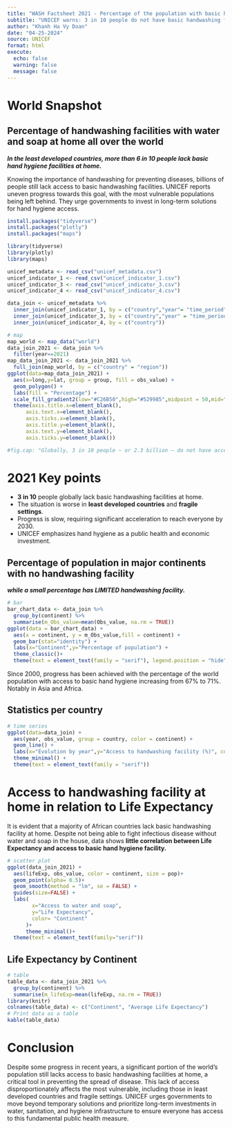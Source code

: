 ```yaml
---
title: "WASH Factsheet 2021 - Percentage of the population with basic handwashing facility with water and soap at home"
subtitle: "UNICEF warns: 3 in 10 people do not have basic handwashing facility with water and soap at home"
author: "Khanh Ha Vy Doan"
date: "04-25-2024"
source: UNICEF
format: html
execute:
  echo: false
  warning: false
  message: false
---
```


# World Snapshot 

## Percentage of handwashing facilities with water and soap at home all over the world 

***In the least developed countries, more than 6 in 10 people lack basic hand hygiene facilities at home.***

Knowing the importance of handwashing for preventing diseases, billions of people still lack access to basic handwashing facilities. UNICEF reports uneven progress towards this goal, with the most vulnerable populations being left behind. They urge governments to invest in long-term solutions for hand hygiene access.

```r
install.packages("tidyverse")
install.packages("plotly")
install.packages("maps")

library(tidyverse)
library(plotly)
library(maps)

unicef_metadata <- read_csv("unicef_metadata.csv")
unicef_indicator_1 <- read_csv("unicef_indicator_1.csv")
unicef_indicator_3 <- read_csv("unicef_indicator_3.csv")
unicef_indicator_4 <- read_csv("unicef_indicator_4.csv")

data_join <- unicef_metadata %>%
  inner_join(unicef_indicator_1, by = c("country","year"= "time_period")) %>%
  inner_join(unicef_indicator_3, by = c("country","year" = "time_period")) %>%
  inner_join(unicef_indicator_4, by = c("country"))

# map
map_world <- map_data("world")
data_join_2021 <- data_join %>%
  filter(year==2021)
map_data_join_2021 <- data_join_2021 %>%
  full_join(map_world, by = c("country" = "region"))
ggplot(data=map_data_join_2021) +
  aes(x=long,y=lat, group = group, fill = obs_value) +
  geom_polygon() +
  labs(fill = "Percentage") +
  scale_fill_gradient2(low="#C26B50",high="#529985",midpoint = 50,mid="#DBCE47") +
  theme(axis.title.x=element_blank(),
      axis.text.x=element_blank(),
      axis.ticks.x=element_blank(), 
      axis.title.y=element_blank(),
      axis.text.y=element_blank(),
      axis.ticks.y=element_blank())

#fig.cap: "Globally, 3 in 10 people – or 2.3 billion – do not have access to basic handwashing facilities with water and soap at home. In conflict-affected, fragile, and refugee settings, 1 in 5 people do not have any hand hygiene facility at home."
```

# 2021 Key points

-   **3 in 10** people globally lack basic handwashing facilities at home.
-   The situation is worse in **least developed countries** and **fragile settings**.
-   Progress is slow, requiring significant acceleration to reach everyone by 2030.
-   UNICEF emphasizes hand hygiene as a public health and economic investment.

## Percentage of population in major continents with no handwashing facility

***while a small percentage has LIMITED handwashing facility.***

```r
# bar
bar_chart_data <- data_join %>%
  group_by(continent) %>%
  summarise(m_Obs_value=mean(Obs_value, na.rm = TRUE))
ggplot(data = bar_chart_data) +
  aes(x = continent, y = m_Obs_value,fill = continent) +
  geom_bar(stat="identity") +
  labs(x="Continent",y="Percentage of population") +
  theme_classic()+
  theme(text = element_text(family = "serif"), legend.position = "hide")
```

Since 2000, progress has been achieved with the percentage of the world population with access to basic hand hygiene increasing from 67% to 71%. Notably in Asia and Africa.

## Statistics per country

```r
# time series
ggplot(data=data_join) +
  aes(year, obs_value, group = country, color = continent) + 
  geom_line() +
  labs(x="Evolution by year",y="Access to handwashing facility (%)", color = "Continent") +
  theme_minimal() +
  theme(text = element_text(family = "serif"))
```

# Access to handwashing facility at home in relation to Life Expectancy 

It is evident that a majority of African countries lack basic handwashing facility at home. Despite not being able to fight infectious disease without water and soap in the house, data shows **little correlation between Life Expectancy and access to basic hand hygiene facility.**

```r
# scatter plot
ggplot(data_join_2021) +
  aes(lifeExp, obs_value, color = continent, size = pop)+
  geom_point(alpha= 0.5)+
  geom_smooth(method = "lm", se = FALSE) +
  guides(size=FALSE) +
  labs(
        x="Access to water and soap",
        y="Life Expectancy",
        color= "Continent"
      )+
      theme_minimal()+
  theme(text = element_text(family="serif"))
```

## Life Expectancy by Continent

```r
# table
table_data <- data_join_2021 %>%
  group_by(continent) %>%
  summarise(m_lifeExp=mean(lifeExp, na.rm = TRUE))
library(knitr)
colnames(table_data) <- c("Continent", "Average Life Expectancy")
# Print data as a table
kable(table_data)
```

# Conclusion 

Despite some progress in recent years, a significant portion of the world's population still lacks access to basic handwashing facilities at home, a critical tool in preventing the spread of disease. This lack of access disproportionately affects the most vulnerable, including those in least developed countries and fragile settings. UNICEF urges governments to move beyond temporary solutions and prioritize long-term investments in water, sanitation, and hygiene infrastructure to ensure everyone has access to this fundamental public health measure.
